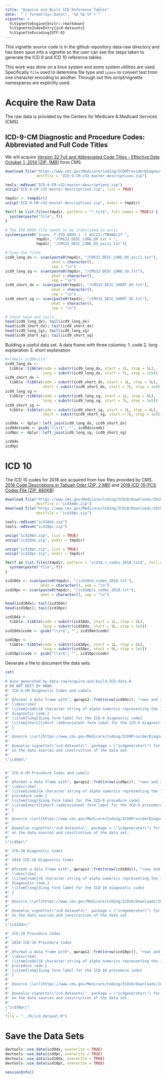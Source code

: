 ```yaml
---
title: "Acquire and Build ICD Reference Tables"
date:  "`r format(Sys.Date(), '%d %b %Y')`"
vignette: >
  %\VignetteEngine{knitr::rmarkdown}
  %\VignetteIndexEntry{icd-datasets}
  %\VignetteEncoding{UTF-8}
---
```




This vignette source code is in the github repository data-raw directory and
has been spun into a vignette so the user can see the steps taken to generate
the ICD 9 and ICD 10 reference tables.

This work was done on a linux system and some system utilities are used.
Specifically `file` used to determine file type and `iconv` to convert test
from one character encoding to another.  Through out this script/vignette
namespaces are explicitly used.

# Acquire the Raw Data
The raw data is provided by the Centers for Medicare & Medicaid Services
(CMS).

## ICD-9-CM Diagnostic and Procedure Codes: Abbreviated and Full Code Titles
We will acquire [Version 32 Full and Abbreviated Code Titles - Effective Date
October 1, 2014 [ZIP,
1MB]](https://www.cms.gov/Medicare/Coding/ICD9ProviderDiagnosticCodes/Downloads/ICD-9-CM-v32-master-descriptions.zip)
form CMS.
```r

download.file("https://www.cms.gov/Medicare/Coding/ICD9ProviderDiagnosticCodes/Downloads/ICD-9-CM-v32-master-descriptions.zip",
              destfile = "ICD-9-CM-v32-master-descriptions.zip")

tools::md5sum("ICD-9-CM-v32-master-descriptions.zip")
unzip("ICD-9-CM-v32-master-descriptions.zip", list = TRUE)

tmpdir <- tempdir()
unzip("ICD-9-CM-v32-master-descriptions.zip", exdir = tmpdir)

for(f in list.files(tmpdir, pattern = "*.txt$", full.names = TRUE)) {
  system(paste("file", f))
}

# The ISO-8859 file needs to be translated to ascii
system(paste0("iconv -f ISO-8859-1 -t ASCII//TRANSLIT ",
              tmpdir, "/CMS32_DESC_LONG_DX.txt > ",
              tmpdir, "/CMS32_DESC_LONG_DX_ascii.txt"))

# Scan the files
icd9_long_dx <- scan(paste0(tmpdir, "/CMS32_DESC_LONG_DX_ascii.txt"),
                     what = character(),
                     sep = "\n")
icd9_long_sg <- scan(paste0(tmpdir, "/CMS32_DESC_LONG_SG.txt"),
                     what = character(),
                     sep = "\n")
icd9_short_dx <- scan(paste0(tmpdir, "/CMS32_DESC_SHORT_DX.txt"),
                     what = character(),
                     sep = "\n")
icd9_short_sg <- scan(paste0(tmpdir, "/CMS32_DESC_SHORT_SG.txt"),
                     what = character(),
                     sep = "\n")

# check head and tails
head(icd9_long_dx); tail(icd9_long_dx)
head(icd9_short_dx); tail(icd9_short_dx)
head(icd9_long_sg); tail(icd9_long_sg)
head(icd9_short_sg); tail(icd9_short_sg)
```


Building a useful data set.  A data frame with three columns:
1. code
2. long explanation
3. short explanation
```r

#+label='icd9build'
icd9_long_dx <-
  tibble::tibble(code = substr(icd9_long_dx, start = 1L, stop = 5L),
                 long = substr(icd9_long_dx, start = 7L, stop = 1e5))
icd9_short_dx <-
  tibble::tibble(code = substr(icd9_short_dx, start = 1L, stop = 5L),
                 short = substr(icd9_short_dx, start = 7L, stop = 1e5))
icd9_long_sg <-
  tibble::tibble(code = substr(icd9_long_sg, start = 1L, stop = 4L),
                 long = substr(icd9_long_sg, start = 7L, stop = 1e5))
icd9_short_sg <-
  tibble::tibble(code = substr(icd9_short_sg, start = 1L, stop = 4L),
                 short = substr(icd9_short_sg, start = 7L, stop = 1e5))

icd9dx <- dplyr::left_join(icd9_long_dx, icd9_short_dx)
icd9dx$code <- gsub("\\s+$", "", icd9dx$code)
icd9pc <- dplyr::left_join(icd9_long_sg, icd9_short_sg)

icd9dx
icd9pc
```


# ICD 10
The ICD 10 codes for 2018 are acquired from two files provided by CMS.
[2018 Code Descriptions in Tabualr Oder [ZIP, 2 MB]](https://www.cms.gov/Medicare/Coding/ICD10/Downloads/2018-ICD-10-Code-Descriptions.zip)
and
[2018 ICD-10-PCS Codes File [ZIP, 880KB]](https://www.cms.gov/Medicare/Coding/ICD10/Downloads/2018-ICD-10-PCS-Codes-File.zip)
```r

download.file("https://www.cms.gov/Medicare/Coding/ICD10/Downloads/2018-ICD-10-Code-Descriptions.zip",
              destfile = "icd10dx.zip")
download.file("https://www.cms.gov/Medicare/Coding/ICD10/Downloads/2018-ICD-10-PCS-Codes-File.zip",
              destfile = "icd10pc.zip")

tools::md5sum("icd10dx.zip")
tools::md5sum("icd10pc.zip")

unzip("icd10dx.zip", list = TRUE)
unzip("icd10dx.zip", exdir = tmpdir)

unzip("icd10pc.zip", list = TRUE)
unzip("icd10pc.zip", exdir = tmpdir)

for(f in list.files(tmpdir, pattern = "icd10.+_codes_2018.txt$", full.names = TRUE)) {
  system(paste("file", f))
}

icd10dx <- scan(paste0(tmpdir, "/icd10cm_codes_2018.txt"),
                what = character(), sep = "\n")
icd10pc <- scan(paste0(tmpdir, "/icd10pcs_codes_2018.txt"),
                what = character(), sep = "\n")

head(icd10dx); tail(icd10dx)
head(icd10pc); tail(icd10pc)

icd10dx <-
  tibble::tibble(code = substr(icd10dx, start = 1L, stop = 8L),
                 long = substr(icd10dx, start = 9L, stop = 1e5))
icd10dx$code <- gsub("\\s+$", "", icd10dx$code)

icd10pc <-
  tibble::tibble(code = substr(icd10pc, start = 1L, stop = 8L),
                 long = substr(icd10pc, start = 9L, stop = 1e5))
icd10pc$code <- gsub("\\s+$", "", icd10pc$code)
```


Generate a file to document the data sets:
```r


cat(
"
# Auto generated by data-raw/acquire-and-build-ICD-data.R
# DO NOT EDIT BY HAND.
#' ICD-9-CM Diagnostic Codes and Labels
#'
#' @format a data frame with", qwraps2::frmt(nrow(icd9dx)), "rows and 3 columns.
#' \\describe{
#' \\item{code}{A character string of alpha numerics representing the ICD-9
#' diagnostic code.}
#' \\item{long}{Long form label for the ICD-9 diagnostic code}
#' \\item{short}{short (abbreviated) form label for the ICD-9 diagnostic code}
#' }
#'
#' @source \\url{https://www.cms.gov/Medicare/Coding/ICD9ProviderDiagnosticCodes/Downloads/ICD-9-CM-v32-master-descriptions.zip}
#'
#' @seealso vignette(\"icd-datasets\", package = \"icdgenerator\") for details
#' on the data sources and construction of the data set.
#'
\"icd9dx\"


#' ICD-9-CM Procedure Codes and Labels
#'
#' @format a data frame with", qwraps2::frmt(nrow(icd9pc)), "rows and 3 columns.
#' \\describe{
#' \\item{code}{A character string of alpha numerics representing the ICD-9
#' procedure code.}
#' \\item{long}{Long form label for the ICD-9 procedure code}
#' \\item{short}{short (abbreviated) form label for the ICD-9 procedure code}
#' }
#'
#' @source \\url{https://www.cms.gov/Medicare/Coding/ICD9ProviderDiagnosticCodes/Downloads/ICD-9-CM-v32-master-descriptions.zip}
#'
#' @seealso vignette(\"icd-datasets\", package = \"icdgenerator\") for details
#' on the data sources and construction of the data set.
#'
\"icd9pc\"

#' ICD-10 Diagnostic Codes
#'
#' 2018 ICD-10 Diagnostic Codes
#'
#' @format a data frame with", qwraps2::frmt(nrow(icd10dx)), "rows and 2 columns.
#' \\describe{
#' \\item{code}{A character string of alpha numerics representing the ICD-10
#' diagnostic code.}
#' \\item{long}{Long form label for the ICD-10 diagnostic code}
#' }
#'
#' @source \\url{https://www.cms.gov/Medicare/Coding/ICD10/Downloads/2018-ICD-10-Code-Descriptions.zip}
#'
#' @seealso vignette(\"icd-datasets\", package = \"icdgenerator\") for details
#' on the data sources and construction of the data set.
#'
\"icd10dx\"

#' ICD-10 Procedure Codes
#'
#' 2018 ICD-10 Procedure Codes
#'
#' @format a data frame with", qwraps2::frmt(nrow(icd10pc)), "rows and 2 columns.
#' \\describe{
#' \\item{code}{A character string of alpha numerics representing the ICD-10
#' procedure code.}
#' \\item{long}{Long form label for the ICD-10 procedure code}
#' }
#'
#' @source \\url{https://www.cms.gov/Medicare/Coding/ICD10/Downloads/2018-ICD-10-PCS-Codes-File.zip}
#'
#' @seealso vignette(\"icd-datasets\", package = \"icdgenerator\") for details
#' on the data sources and construction of the data set.
#'
\"icd10pc\"
",
file = "../R/icd-dataset.R")
```


# Save the Data Sets
```r
devtools::use_data(icd9dx, overwrite = TRUE)
devtools::use_data(icd9pc, overwrite = TRUE)
devtools::use_data(icd10dx, overwrite = TRUE)
devtools::use_data(icd10pc, overwrite = TRUE)
```

```r
sessionInfo()
```

